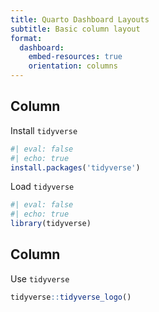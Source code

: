 ```yaml
---
title: Quarto Dashboard Layouts
subtitle: Basic column layout
format: 
  dashboard:
    embed-resources: true
    orientation: columns
---
```


## Column {width=30%}

Install `tidyverse`

```r
#| eval: false
#| echo: true
install.packages('tidyverse')
```

Load `tidyverse`

```r
#| eval: false
#| echo: true
library(tidyverse)
```


## Column {width=60%}

Use `tidyverse`

```r
tidyverse::tidyverse_logo()
```

